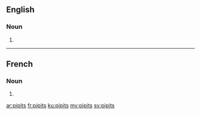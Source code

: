 ==English==

===Noun===
{{head|en|plural}}

# {{plural of|pipit|lang=en|nocat=1}}

----

==French==

===Noun===
{{head|fr|plural}}

# {{plural of|pipit|lang=fr|nocat=1}}

[[ar:pipits]]
[[fr:pipits]]
[[ku:pipits]]
[[my:pipits]]
[[sv:pipits]]